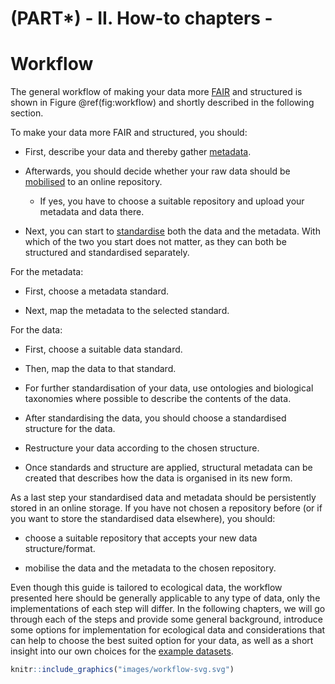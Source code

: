 # (PART\*) - II. How-to chapters - {.unnumbered}

# Workflow
 
The general workflow of making your data more [FAIR](#FAIR) and structured is shown in Figure \@ref(fig:workflow) and shortly described in the following section.

To make your data more FAIR and structured, you should:

-   First, describe your data and thereby gather [metadata](#metadata).

-   Afterwards, you should decide whether your raw data should be [mobilised](#mobilisation) to an online repository.

    -   If yes, you have to choose a suitable repository and upload your metadata and data there.

-   Next, you can start to [standardise](#standardise) both the data and the metadata. With which of the two you start does not matter, as they can both be structured and standardised separately.

For the metadata:

-   First, choose a metadata standard.

-   Next, map the metadata to the selected standard.

For the data:

-   First, choose a suitable data standard.

-   Then, map the data to that standard.

-   For further standardisation of your data, use ontologies and biological taxonomies where possible to describe the contents of the data.

-   After standardising the data, you should choose a standardised structure for the data.

-   Restructure your data according to the chosen structure.

-   Once standards and structure are applied, structural metadata can be created that describes how the data is organised in its new form.

As a last step your standardised data and metadata should be persistently stored in an online storage.
If you have not chosen a repository before (or if you want to store the standardised data elsewhere), you should:

-   choose a suitable repository that accepts your new data structure/format.

-   mobilise the data and the metadata to the chosen repository.

Even though this guide is tailored to ecological data, the workflow presented here should be generally applicable to any type of data, only the implementations of each step will differ.
In the following chapters, we will go through each of the steps and provide some general background, introduce some options for implementation for ecological data and considerations that can help to choose the best suited option for your data, as well as a short insight into our own choices for the [example datasets](#example-datasets).

```r

knitr::include_graphics("images/workflow-svg.svg")

```
